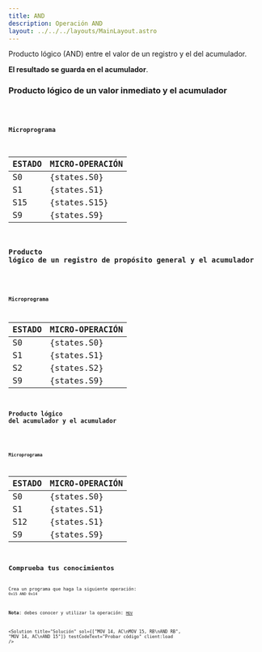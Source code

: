 ```yaml
---
title: AND
description: Operación AND
layout: ../../../layouts/MainLayout.astro
---
```


Producto lógico (AND) entre el valor de un registro y el del acumulador.

**El resultado se guarda en el acumulador**.

### Producto lógico de un valor inmediato y el acumulador

<Code code="AND 0F" />

#### Microprograma
| ESTADO | MICRO-OPERACIÓN |
|:-------|:----------|
| S0 | {states.S0} |
| S1 | {states.S1} |
| S15 | {states.S15} |
| S9 | {states.S9} |

### Producto lógico de un registro de propósito general y el acumulador

<Code code="AND RB" />

#### Microprograma
| ESTADO | MICRO-OPERACIÓN |
|:-------|:----------|
| S0 | {states.S0} |
| S1 | {states.S1} |
| S2 | {states.S2} |
| S9 | {states.S9} |

### Producto lógico del acumulador y el acumulador

<Code code="AND AC" />

#### Microprograma
| ESTADO | MICRO-OPERACIÓN |
|:-------|:----------|
| S0 | {states.S0} |
| S1 | {states.S1} |
| S12 | {states.S1} |
| S9 | {states.S9} |

## Comprueba tus conocimientos

Crea un programa que haga la siguiente operación: `0x15 AND 0x14`

**Nota**: debes conocer y utilizar la operación: [`MOV`](/es/instructions/MOV)

<Solution title="Solución" sol={["MOV 14, AC\nMOV 15, RB\nAND RB", "MOV 14, AC\nAND 15"]} testCodeText="Probar código" client:load />